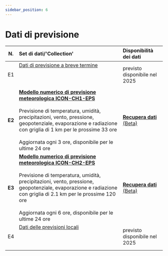 ```yaml
---
sidebar_position: 6
---
```


# Dati di previsione

| N.     | Set di dati/'Collection' | Disponibilità dei dati |
|:------:|:---------|:---------|
| E1     | [Dati di previsione a breve termine](/e-forecast-data/e1-short-term-forecast-data) <br></br>  <br></br> | previsto disponibile nel 2025 |
| **E2** | [**Modello numerico di previsione meteorologica ICON-CH1-EPS**](/e-forecast-data/e2-e3-numerical-weather-forecasting-model) <br></br> Previsione di temperatura, umidità, precipitazioni, vento, pressione, geopotenziale, evaporazione e radiazione con griglia di 1 km per le prossime 33 ore <br></br> Aggiornata ogni 3 ore, disponibile per le ultime 24 ore | [**Recupera dati** (Beta)](/e-forecast-data/e2-e3-numerical-weather-forecasting-model#download-options) |
| **E3** | [**Modello numerico di previsione meteorologica ICON-CH2-EPS**](/e-forecast-data/e2-e3-numerical-weather-forecasting-model) <br></br> Previsione di temperatura, umidità, precipitazioni, vento, pressione, geopotenziale, evaporazione e radiazione con griglia di 2.1 km per le prossime 120 ore <br></br> Aggiornata ogni 6 ore, disponibile per le ultime 24 ore | [**Recupera dati** (Beta)](/e-forecast-data/e2-e3-numerical-weather-forecasting-model#download-options) |
| E4     | [Dati delle previsioni locali](/e-forecast-data/e4-local-forecast-data) <br></br>  <br></br> | previsto disponibile nel 2025 |
